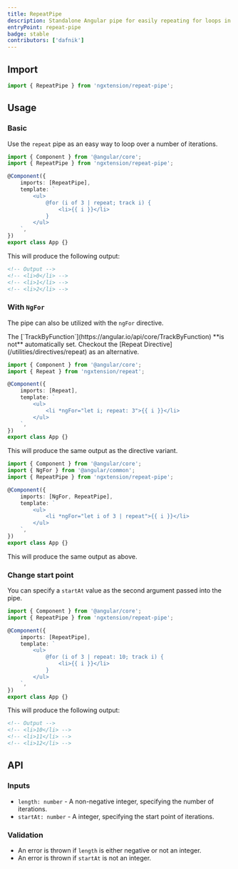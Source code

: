 ```yaml
---
title: RepeatPipe
description: Standalone Angular pipe for easily repeating for loops in the template
entryPoint: repeat-pipe
badge: stable
contributors: ['dafnik']
---
```



## Import

```ts
import { RepeatPipe } from 'ngxtension/repeat-pipe';
```

## Usage

### Basic

Use the `repeat` pipe as an easy way to loop over a number of iterations.

```ts
import { Component } from '@angular/core';
import { RepeatPipe } from 'ngxtension/repeat-pipe';

@Component({
	imports: [RepeatPipe],
	template: `
		<ul>
			@for (i of 3 | repeat; track i) {
				<li>{{ i }}</li>
			}
		</ul>
	`,
})
export class App {}
```

This will produce the following output:

```html
<!-- Output -->
<!-- <li>0</li> -->
<!-- <li>1</li> -->
<!-- <li>2</li> -->
```

### With `NgFor`

The pipe can also be utilized with the `ngFor` directive.

<Aside type="tip">
The  [`TrackByFunction`](https://angular.io/api/core/TrackByFunction) **is not** automatically set.
Checkout the [Repeat Directive](/utilities/directives/repeat) as an alternative.

```ts
import { Component } from '@angular/core';
import { Repeat } from 'ngxtension/repeat';

@Component({
	imports: [Repeat],
	template: `
		<ul>
			<li *ngFor="let i; repeat: 3">{{ i }}</li>
		</ul>
	`,
})
export class App {}
```

This will produce the same output as the directive variant.

</Aside>

```ts
import { Component } from '@angular/core';
import { NgFor } from '@angular/common';
import { RepeatPipe } from 'ngxtension/repeat-pipe';

@Component({
	imports: [NgFor, RepeatPipe],
	template: `
		<ul>
			<li *ngFor="let i of 3 | repeat">{{ i }}</li>
		</ul>
	`,
})
export class App {}
```

This will produce the same output as above.

### Change start point

You can specify a `startAt` value as the second argument passed into the pipe.

```ts
import { Component } from '@angular/core';
import { RepeatPipe } from 'ngxtension/repeat-pipe';

@Component({
	imports: [RepeatPipe],
	template: `
		<ul>
			@for (i of 3 | repeat: 10; track i) {
				<li>{{ i }}</li>
			}
		</ul>
	`,
})
export class App {}
```

This will produce the following output:

```html
<!-- Output -->
<!-- <li>10</li> -->
<!-- <li>11</li> -->
<!-- <li>12</li> -->
```

## API

### Inputs

- `length: number` - A non-negative integer, specifying the number of iterations.
- `startAt: number` - A integer, specifying the start point of iterations.

### Validation

- An error is thrown if `length` is either negative or not an integer.
- An error is thrown if `startAt` is not an integer.
